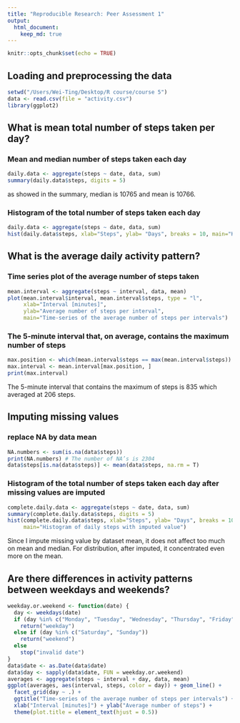 ```yaml
---
title: "Reproducible Research: Peer Assessment 1"
output: 
  html_document:
    keep_md: true
---
```


```r
knitr::opts_chunk$set(echo = TRUE)
```

## Loading and preprocessing the data
```r
setwd("/Users/Wei-Ting/Desktop/R course/course 5")
data <- read.csv(file = "activity.csv")
library(ggplot2)
```


## What is mean total number of steps taken per day?
### Mean and median number of steps taken each day
```r
daily.data <- aggregate(steps ~ date, data, sum)
summary(daily.data$steps, digits = 5)
```
as showed in the summary, median is 10765 and mean is 10766.

### Histogram of the total number of steps taken each day
```r
daily.data <- aggregate(steps ~ date, data, sum)
hist(daily.data$steps, xlab="Steps", ylab= "Days", breaks = 10, main="Histogram of daily steps")
```


## What is the average daily activity pattern?
### Time series plot of the average number of steps taken
```r
mean.interval <- aggregate(steps ~ interval, data, mean)
plot(mean.interval$interval, mean.interval$steps, type = "l",
     xlab="Interval [minutes]", 
     ylab="Average number of steps per interval", 
     main="Time-series of the average number of steps per intervals")
```

### The 5-minute interval that, on average, contains the maximum number of steps
```r
max.position <- which(mean.interval$steps == max(mean.interval$steps))
max.interval <- mean.interval[max.position, ]
print(max.interval)
```
The 5-minute interval that contains the maximum of steps is 835 which averaged at 206 steps.


## Imputing missing values
### replace NA by data mean
```r
NA.numbers <- sum(is.na(data$steps))
print(NA.numbers) # The number of NA’s is 2304
data$steps[is.na(data$steps)] <- mean(data$steps, na.rm = T) 
```

### Histogram of the total number of steps taken each day after missing values are imputed
```r
complete.daily.data <- aggregate(steps ~ date, data, sum)
summary(complete.daily.data$steps, digits = 5)
hist(complete.daily.data$steps, xlab="Steps", ylab= "Days", breaks = 10, 
     main="Histogram of daily steps with imputed value")
```
Since I impute missing value by dataset mean, it does not affect too much on mean and median. For distribution, after imputed, it concentrated even more on the mean.


## Are there differences in activity patterns between weekdays and weekends?
```r
weekday.or.weekend <- function(date) {
  day <- weekdays(date)
  if (day %in% c("Monday", "Tuesday", "Wednesday", "Thursday", "Friday"))
    return("weekday")
  else if (day %in% c("Saturday", "Sunday"))
    return("weekend")
  else
    stop("invalid date")
}
data$date <- as.Date(data$date)
data$day <- sapply(data$date, FUN = weekday.or.weekend)
averages <- aggregate(steps ~ interval + day, data, mean)
ggplot(averages, aes(interval, steps, color = day)) + geom_line() + 
  facet_grid(day ~ .) +
  ggtitle("Time-series of the average number of steps per intervals") +
  xlab("Interval [minutes]") + ylab("Average number of steps") + 
  theme(plot.title = element_text(hjust = 0.5))
```
